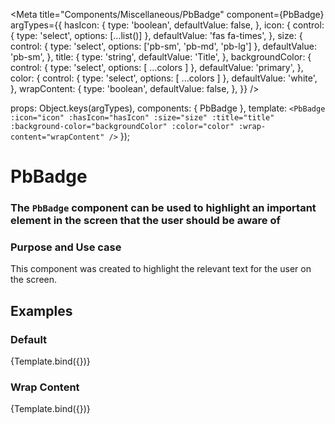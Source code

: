 
<Meta
 title="Components/Miscellaneous/PbBadge"
 component={PbBadge}
 argTypes={{
   hasIcon: {
     type: 'boolean',
     defaultValue: false,
   },
    icon: {
      control: { type: 'select', options: [...list()] },
      defaultValue: 'fas fa-times',
    },
   size: {
     control: { type: 'select', options: ['pb-sm', 'pb-md', 'pb-lg'] },
     defaultValue: 'pb-sm',
   },
  title: {
    type: 'string',
    defaultValue: 'Title',
  },
  backgroundColor: {
    control: { type: 'select', options: [ ...colors ] },
    defaultValue: 'primary',
  },
  color: {
    control: { type: 'select', options: [ ...colors ] },
    defaultValue: 'white',
  },
  wrapContent: {
    type: 'boolean',
    defaultValue: false,
  },
 }}
/>

  props: Object.keys(argTypes),
  components: { PbBadge },
  template: `
    <PbBadge
      :icon="icon"
      :hasIcon="hasIcon"
      :size="size"
      :title="title"
      :background-color="backgroundColor"
      :color="color"
      :wrap-content="wrapContent"
    />
  `
});

# **PbBadge**
### The `PbBadge` component can be used to highlight an important element in the screen that the user should be aware of

### Purpose and Use case

This component was created to highlight the relevant text for the user on the screen.

## Examples

### Default

<Canvas>
  <Story name="Default">
    {Template.bind({})}
  </Story>
</Canvas>

### Wrap Content

<Canvas>
  <Story name="Wrap Content" args={{ wrapContent: true }}>
    {Template.bind({})}
  </Story>
</Canvas>
